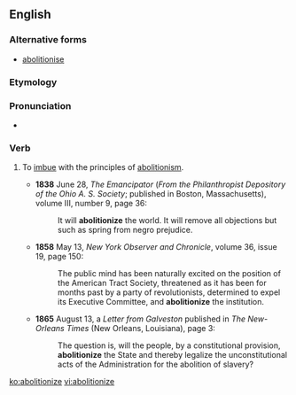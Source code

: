 ==English==

===Alternative forms===
* [[abolitionise]]

===Etymology===
{{suffix|abolition|ize|lang=en}}

===Pronunciation===
* {{a|US}} {{IPA|/ˌæb.əˈlɪʃ.n̩ˌaɪz/|lang=en}}

===Verb===
{{en-verb|abolitioniz}}

# {{context|transitive|rare|obsolete|lang=en}} To [[imbue]] with the principles of [[abolitionism]].
#* '''1838''' June 28, ''The Emancipator'' (''From the Philanthropist Depository of the Ohio A. S. Society''; published in Boston, Massachusetts), volume III, number 9, page 36:
#*: It will '''abolitionize''' the world. It will remove all objections but such as spring from negro prejudice.
#* '''1858''' May 13, ''New York Observer and Chronicle'', volume 36, issue 19, page 150:
#*: The public mind has been naturally excited on the position of the American Tract Society, threatened as it has been for months past by a party of revolutionists, determined to expel its Executive Committee, and '''abolitionize''' the institution.
#* '''1865''' August 13, a ''Letter from Galveston'' published in ''The New-Orleans Times'' (New Orleans, Louisiana), page 3:
#*: The question is, will the people, by a constitutional provision, '''abolitionize''' the State and thereby legalize the unconstitutional acts of the Administration for the abolition of slavery?

[[ko:abolitionize]]
[[vi:abolitionize]]